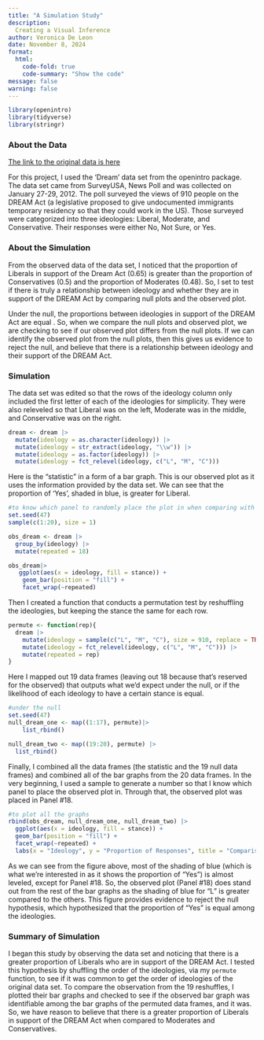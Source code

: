 ```yaml
---
title: "A Simulation Study"
description: 
  Creating a Visual Inference 
author: Veronica De Leon
date: November 8, 2024
format:
  html:
    code-fold: true
    code-summary: "Show the code"
message: false
warning: false
---
```


```r
library(openintro)
library(tidyverse)
library(stringr)
```

### About the Data

[The link to the original data is here](https://openintrostat.github.io/openintro/reference/dream.html)

For this project, I used the 'Dream' data set from the openintro package. The data set came from SurveyUSA, News Poll and was collected on January 27-29, 2012. The poll surveyed the views of 910 people on the DREAM Act (a legislative proposed to give undocumented immigrants temporary residency so that they could work in the US). Those surveyed were categorized into three ideologies: Liberal, Moderate, and Conservative. Their responses were either No, Not Sure, or Yes.

### About the Simulation

From the observed data of the data set, I noticed that the proportion of Liberals in support of the Dream Act (0.65) is greater than the proportion of Conservatives (0.5) and the proportion of Moderates (0.48). So, I set to test if there is truly a relationship between ideology and whether they are in support of the DREAM Act by comparing null plots and the observed plot.

Under the null, the proportions between ideologies in support of the DREAM Act are equal . So, when we compare the null plots and observed plot, we are checking to see if our observed plot differs from the null plots. If we can identify the observed plot from the null plots, then this gives us evidence to reject the null, and believe that there is a relationship between ideology and their support of the DREAM Act.

### Simulation

The data set was edited so that the rows of the ideology column only included the first letter of each of the ideologies for simplicity. They were also releveled so that Liberal was on the left, Moderate was in the middle, and Conservative was on the right.

```r
dream <- dream |>
  mutate(ideology = as.character(ideology)) |>
  mutate(ideology = str_extract(ideology, "\\w")) |>
  mutate(ideology = as.factor(ideology)) |>
  mutate(ideology = fct_relevel(ideology, c("L", "M", "C"))) 
```

Here is the "statistic" in a form of a bar graph. This is our observed plot as it uses the information provided by the data set. We can see that the proportion of 'Yes', shaded in blue, is greater for Liberal.

```r
#to know which panel to randomly place the plot in when comparing with the null
set.seed(47)
sample(c(1:20), size = 1)

obs_dream <- dream |>
  group_by(ideology) |>
  mutate(repeated = 18)

obs_dream|>
   ggplot(aes(x = ideology, fill = stance)) +
    geom_bar(position = "fill") +
    facet_wrap(~repeated)

```

Then I created a function that conducts a permutation test by reshuffling the ideologies, but keeping the stance the same for each row.

```r
permute <- function(rep){
  dream |>
    mutate(ideology = sample(c("L", "M", "C"), size = 910, replace = TRUE)) |>
    mutate(ideology = fct_relevel(ideology, c("L", "M", "C"))) |>
    mutate(repeated = rep)
}
```

Here I mapped out 19 data frames (leaving out 18 because that's reserved for the observed) that outputs what we'd expect under the null, or if the likelihood of each ideology to have a certain stance is equal.

```r
#under the null
set.seed(47)
null_dream_one <- map((1:17), permute)|>
    list_rbind() 

null_dream_two <- map((19:20), permute) |>
  list_rbind() 

```

Finally, I combined all the data frames (the statistic and the 19 null data frames) and combined all of the bar graphs from the 20 data frames. In the very beginning, I used a sample to generate a number so that I know which panel to place the observed plot in. Through that, the observed plot was placed in Panel #18.

```r
#to plot all the graphs
rbind(obs_dream, null_dream_one, null_dream_two) |>
  ggplot(aes(x = ideology, fill = stance)) +
  geom_bar(position = "fill") +
  facet_wrap(~repeated) +
  labs(x = "Ideology", y = "Proportion of Responses", title = "Comparison of Null Plots vs. Observed Plot", fill = "Stance")
```

As we can see from the figure above, most of the shading of blue (which is what we're interested in as it shows the proportion of "Yes") is almost leveled, except for Panel #18. So, the observed plot (Panel #18) does stand out from the rest of the bar graphs as the shading of blue for "L" is greater compared to the others. This figure provides evidence to reject the null hypothesis, which hypothesized that the proportion of "Yes" is equal among the ideologies.

### Summary of Simulation

I began this study by observing the data set and noticing that there is a greater proportion of Liberals who are in support of the DREAM Act. I tested this hypothesis by shuffling the order of the ideologies, via my `permute` function, to see if it was common to get the order of ideologies of the original data set. To compare the observation from the 19 reshuffles, I plotted their bar graphs and checked to see if the observed bar graph was identifiable among the bar graphs of the permuted data frames, and it was. So, we have reason to believe that there is a greater proportion of Liberals in support of the DREAM Act when compared to Moderates and Conservatives.
